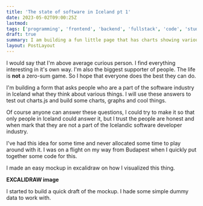```yaml
---
title: 'The state of software in Iceland pt 1'
date: 2023-05-02T09:00:25Z
lastmod:
tags: ['programming', 'frontend', 'backend', 'fullstack', 'code', 'study']
draft: true
summary: I am building a fun little page that has charts showing various things about the software developers in Iceland
layout: PostLayout
---
```


I would say that I'm above average curious person. I find everything interesting in it's own way.
I'm also the biggest supporter of people. The life is **not** a zero-sum game. So I hope that everyone does the best they can do.

I'm building a form that asks people who are a part of the software industry in Iceland what they think about various things.
I will use these answers to test out charts.js and build some charts, graphs and cool things.

Of course anyone can answer these questions, I could try to make it so that only people in Iceland could answer it, but I trust the people are honest and when mark that they are not a part of the Icelandic software developer industry.

I've had this idea for some time and never allocated some time to play around with it. I was on a flight on my way from Budapest when I quickly put together some code for this.

I made an easy mockup in excalidraw on how I visualized this thing.

**EXCALIDRAW image**

I started to build a quick draft of the mockup. I hade some simple dummy data to work with.
